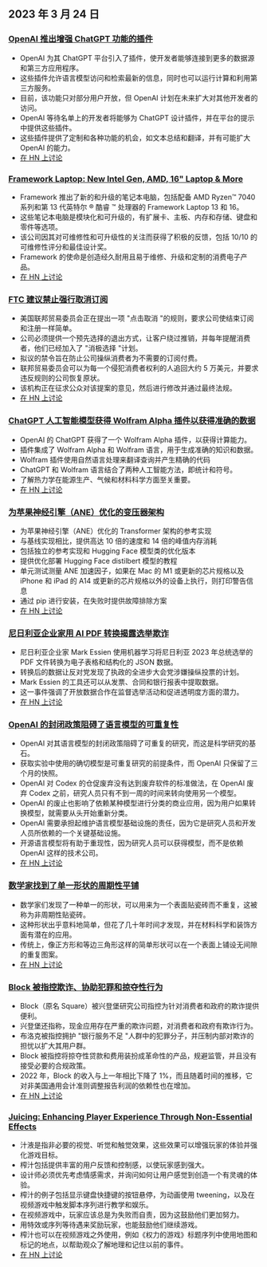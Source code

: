 

<CallToAction />

<Steps>

## 2023 年 3 月 24 日

### [OpenAI 推出增强 ChatGPT 功能的插件](https://openai.com/blog/chatgpt-plugins)

- OpenAI 为其 ChatGPT 平台引入了插件，使开发者能够连接到更多的数据源和第三方应用程序。
- 这些插件允许语言模型访问和检索最新的信息，同时也可以运行计算和利用第三方服务。
- 目前，该功能只对部分用户开放，但 OpenAI 计划在未来扩大对其他开发者的访问。
- OpenAI 等待名单上的开发者将能够为 ChatGPT 设计插件，并在平台的提示中提供这些插件。
- 这些插件提供了定制和各种功能的机会，如文本总结和翻译，并有可能扩大 OpenAI 的能力。
- [在 HN 上讨论](http://news.ycombinator.com/item?id=35277677)

### [Framework Laptop: New Intel Gen, AMD, 16" Laptop & More](https://frame.work/)

- Framework 推出了新的和升级的笔记本电脑，包括配备 AMD Ryzen™ 7040 系列和第 13 代英特尔 ® 酷睿 ™ 处理器的 Framework Laptop 13 和 16。
- 这些笔记本电脑是模块化和可升级的，有扩展卡、主板、内存和存储、键盘和零件等选项。
- 该公司因其对可维修性和可升级性的关注而获得了积极的反馈，包括 10/10 的可维修性评分和最佳设计奖。
- Framework 的使命是创造经久耐用且易于维修、升级和定制的消费电子产品。
- [在 HN 上讨论](http://news.ycombinator.com/item?id=35277660)

### [FTC 建议禁止强行取消订阅](https://www.theverge.com/2023/3/23/23652373/ftc-click-to-cancel-subscription-service-dark-patterns-ban)

- 美国联邦贸易委员会正在提出一项 "点击取消 "的规则，要求公司使结束订阅和注册一样简单。
- 公司必须提供一个预先选择的退出方式，让客户绕过推销，并每年提醒消费者，他们已经加入了 "消极选择 "计划。
- 拟议的禁令旨在防止公司操纵消费者为不需要的订阅付费。
- 联邦贸易委员会可以为每一个侵犯消费者权利的人追回大约 5 万美元，并要求违反规则的公司恢复原状。
- 该机构正在征求公众对该提案的意见，然后进行修改并通过最终法规。
- [在 HN 上讨论](http://news.ycombinator.com/item?id=35274519)

### [ChatGPT 人工智能模型获得 Wolfram Alpha 插件以获得准确的数据](https://writings.stephenwolfram.com/2023/03/chatgpt-gets-its-wolfram-superpowers/)

- OpenAI 的 ChatGPT 获得了一个 Wolfram Alpha 插件，以获得计算能力。
- 插件集成了 Wolfram Alpha 和 Wolfram 语言，用于生成准确的知识和数据。
- Wolfram 插件使用自然语言处理来翻译查询并产生精确的代码
- ChatGPT 和 Wolfram 语言结合了两种人工智能方法，即统计和符号。
- 了解热力学在能源生产、气候和材料科学方面至关重要。
- [在 HN 上讨论](http://news.ycombinator.com/item?id=35277925)

### [为苹果神经引擎（ANE）优化的变压器架构](https://github.com/apple/ml-ane-transformers)

- 为苹果神经引擎（ANE）优化的 Transformer 架构的参考实现
- 与基线实现相比，提供高达 10 倍的速度和 14 倍的峰值内存消耗
- 包括独立的参考实现和 Hugging Face 模型类的优化版本
- 提供优化部署 Hugging Face distilbert 模型的教程
- 单元测试测量 ANE 加速因子，如果在 Mac 的 M1 或更新的芯片规格以及 iPhone 和 iPad 的 A14 或更新的芯片规格以外的设备上执行，则打印警告信息
- 通过 pip 进行安装，在失败时提供故障排除方案
- [在 HN 上讨论](http://news.ycombinator.com/item?id=35282325)

### [尼日利亚企业家用 AI PDF 转换揭露选举欺诈](https://markessien.com/posts/drama_of_transcription/)

- 尼日利亚企业家 Mark Essien 使用机器学习将尼日利亚 2023 年总统选举的 PDF 文件转换为电子表格和结构化的 JSON 数据。
- 转换后的数据让反对党发现了执政的全进步大会党涉嫌操纵投票的计划。
- Mark Essien 的工具还可以从发票、合同和银行报表中提取数据。
- 这一事件强调了开放数据合作在监督选举活动和促进透明度方面的潜力。
- [在 HN 上讨论](http://news.ycombinator.com/item?id=35272227)

### [OpenAI 的封闭政策阻碍了语言模型的可重复性](https://aisnakeoil.substack.com/p/openais-policies-hinder-reproducible)

- OpenAI 对其语言模型的封闭政策阻碍了可重复的研究，而这是科学研究的基石。
- 获取实验中使用的确切模型是可重复研究的前提条件，而 OpenAI 只保留了三个月的快照。
- OpenAI 对 Codex 的仓促废弃没有达到废弃软件的标准做法，在 OpenAI 废弃 Codex 之前，研究人员只有不到一周的时间来转向使用另一个模型。
- OpenAI 的废止也影响了依赖某种模型进行分类的商业应用，因为用户如果转换模型，就需要从头开始重新分类。
- OpenAI 需要承担起维护语言模型基础设施的责任，因为它是研究人员和开发人员所依赖的一个关键基础设施。
- 开源语言模型将有助于重现性，因为研究人员可以获得模型，而不是依赖 OpenAI 这样的技术公司。
- [在 HN 上讨论](http://news.ycombinator.com/item?id=35269304)

### [数学家找到了单一形状的周期性平铺](https://www.newscientist.com/article/2365363-mathematicians-discover-shape-that-can-tile-a-wall-and-never-repeat/)

- 数学家们发现了一种单一的形状，可以用来为一个表面贴瓷砖而不重复，这被称为非周期性贴瓷砖。
- 这种形状出乎意料地简单，但花了几十年时间才发现，并在材料科学和装饰方面有潜在的应用。
- 传统上，像正方形和等边三角形这样的简单形状可以在一个表面上铺设无间隙的重复图案。
- [在 HN 上讨论](http://news.ycombinator.com/item?id=35273707)

### [Block 被指控欺诈、协助犯罪和掠夺性行为](https://hindenburgresearch.com/block/)

- Block（原名 Square）被兴登堡研究公司指控为针对消费者和政府的欺诈提供便利。
- 兴登堡还指称，现金应用存在严重的欺诈问题，对消费者和政府有欺诈行为。
- 布洛克被指控拥护 "银行服务不足 "人群中的犯罪分子，并压制内部对欺诈的担忧以扩大其用户群。
- Block 被指控将掠夺性贷款和费用装扮成革命性的产品，规避监管，并且没有接受必要的合规政策。
- 2022 年，Block 的收入与上一年相比下降了 1%，而且随着时间的推移，它对非美国通用会计准则调整报告利润的依赖性也在增加。
- [在 HN 上讨论](http://news.ycombinator.com/item?id=35273782)

### [Juicing: Enhancing Player Experience Through Non-Essential Effects](https://garden.bradwoods.io/notes/design/juice)

- 汁液是指非必要的视觉、听觉和触觉效果，这些效果可以增强玩家的体验并强化游戏目标。
- 榨汁包括提供丰富的用户反馈和控制感，以使玩家感到强大。
- 设计师必须优先考虑情感需求，并询问如何让用户感觉到创造一个有灵魂的体验。
- 榨汁的例子包括显示键盘快捷键的按钮悬停，为动画使用 tweening，以及在视频游戏中触发脚本序列进行教学和娱乐。
- 在视频游戏中，玩家应该总是为失败而自责，因为这鼓励他们更加努力。
- 用特效或序列等待遇来奖励玩家，也能鼓励他们继续游戏。
- 榨汁也可以在视频游戏之外使用，例如《权力的游戏》标题序列中使用地图和标记的地点，以帮助观众了解地理和记住以前的事件。
- [在 HN 上讨论](http://news.ycombinator.com/item?id=35273139)

</Steps>
